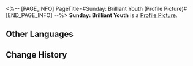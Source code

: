<%-- [PAGE_INFO]
PageTitle=#Sunday: Brilliant Youth (Profile Picture)#
[END_PAGE_INFO] --%>
{{Item Infobox
|title       = Sunday: Brilliant Youth
|id          = 200132
|image       = Profile Picture Sunday - Brilliant Youth.png{{subst:void|<!--$UPLOAD:<<SpriteOutput/ItemFigures/AvatarHead/IconHead_200132.png>-<Profile Picture Sunday - Brilliant Youth.png>-<Item Icons>>-->}}
|type        = Profile Picture
|invCategory = 
|rarity      = 5
|effect      = 
|description = Sunday during his school days.
|source1     = Avatar reward obtained from unlocking [[Nameless Honor]].
}}
{{Description|''"Classes are over. Time to relax for a bit."''}}
'''Sunday: Brilliant Youth''' is a [[Profile Picture]].

==Other Languages==
{{Other Languages
|en   = Sunday: Brilliant Youth
|zhs  = 星期日•韶华
|zht  = 星期日•韶華
|ja   = サンデー・青春
|ko   = 선데이•청춘
|es   = Sunday: Juventud
|fr   = Sunday&nbsp;: Jeunesse radieuse
|ru   = Воскресенье: Прекрасная пора
|th   = Sunday - วัยผลิบาน
|vi   = Sunday-Thời Gian Tươi Đẹp
|de   = Sonntag: Wie die Zeit vergeht
|id   = Sunday: Masa Muda
|pt   = Sunday: Juventude Brilhante
}}

==Change History==
{{Change History|2.7}}